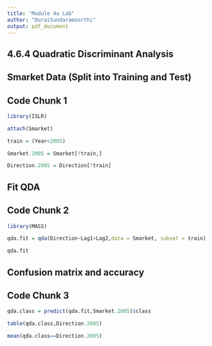 ```yaml
---
title: "Module 4a Lab"
author: "DuraiSundaramoorthi"
output: pdf_document
---
```


## 4.6.4 Quadratic Discriminant Analysis
## Smarket Data (Split into Training and Test)
## Code Chunk 1
```r
library(ISLR)

attach(Smarket)

train = (Year<2005)

Smarket.2005 = Smarket[!train,]

Direction.2005 = Direction[!train]
```

## Fit QDA
## Code Chunk 2
```r
library(MASS)

qda.fit = qda(Direction~Lag1+Lag2,data = Smarket, subset = train)

qda.fit
```

## Confusion matrix and accuracy
## Code Chunk 3
```r
qda.class = predict(qda.fit,Smarket.2005)$class

table(qda.class,Direction.2005)

mean(qda.class==Direction.2005)

```
